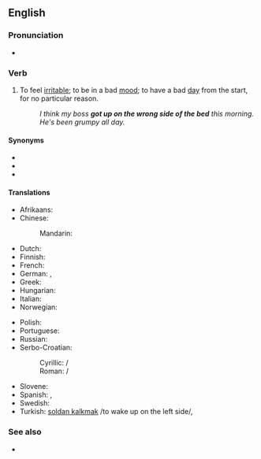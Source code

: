 ==English==

===Pronunciation===
* {{audio|en-au-get up on the wrong side of the bed.ogg|Audio (AU)|lang=en}}

===Verb===
{{head|en|verb|head=[[get up]] [[on]] [[the]] [[wrong]] [[side]] [[of]] [[the]] [[bed]]}}

# {{lb|en|idiomatic}} To feel [[irritable]]; to be in a bad [[mood]]; to have a bad [[day]] from the start, for no particular reason.
#: ''I think my boss '''got up on the wrong side of the bed''' this morning. He's been grumpy all day.''

====Synonyms====
* {{l|en|get out of bed on the wrong side}}
* {{l|en|wake up on the wrong side of bed}}
* {{l|en|wake up on the wrong side of the bed}}

====Translations====
{{trans-top|to feel irritable without a particular reason}}
* Afrikaans: {{t+|af|met die verkeerde been uit die bed klim}} {{qualifier|lit.: "got out of bed on the wrong leg."}} {{t+|af|met die verkeerde voet uit die bed klim}} {{qualifier|lit.: "got out of bed on the wrong foot."}}
* Chinese:
*: Mandarin: {{t|cmn|心烦气燥|sc=Hani}}
* Dutch: {{t|nl|met het verkeerde been uit bed stappen}}
* Finnish: {{t|fi|nousta sängystä väärällä jalalla}}
* French: {{t+|fr|se lever du pied gauche}}
* German: {{t+|de|mit dem linken Fuß zuerst aufgestanden sein}} {{qualifier|lit.: "got up first on the left foot"}}, {{t|de|mit dem falschen Fuß aufgestanden sein}} {{qualifier|lit.: "got up on the wrong foot"}}
* Greek: {{t|el|ξυπνάω ανάποδα}}
* Hungarian: {{t|hu|bal lábbal kel fel}}
* Italian: {{t|it|alzarsi con il piede sbagliato}}
* Norwegian: {{t|no|stå opp på feil side av sengen}}
{{trans-mid}}
* Polish: {{t+|pl|wstać lewą nogą}}
* Portuguese: {{t|pt|levantar do lado errado da cama}}
* Russian: {{t|ru|встать не с той ноги́}} {{qualifier|lit.: "get up on the wrong foot"}}
* Serbo-Croatian:
*: Cyrillic: {{t|sh|у̀стати на лије̑вӯ но̏гу|sc=Cyrl}} / {{t|sh|у̀стати на ле̑вӯ но̏гу|sc=Cyrl}}
*: Roman: {{t|sh|ùstati na lijȇvū nȍgu}} / {{t|sh|ùstati na lȇvū nȍgu}}
* Slovene: {{t|sl|vstati z levo nogo}} {{qualifier|lit.: "to get up on the left foot"}}
* Spanish: {{t|es|levantarse del lado equivocado de la cama}}, {{t|es|levantarse con el pie izquierdo}}
* Swedish: {{t+|sv|vakna på fel sida}}
* Turkish: [[soldan kalkmak]] /to wake up on the left side/, {{t|tr|tersinden kalkmak}}
{{trans-bottom}}

===See also===
* {{l|en|wrong side of the tracks}}